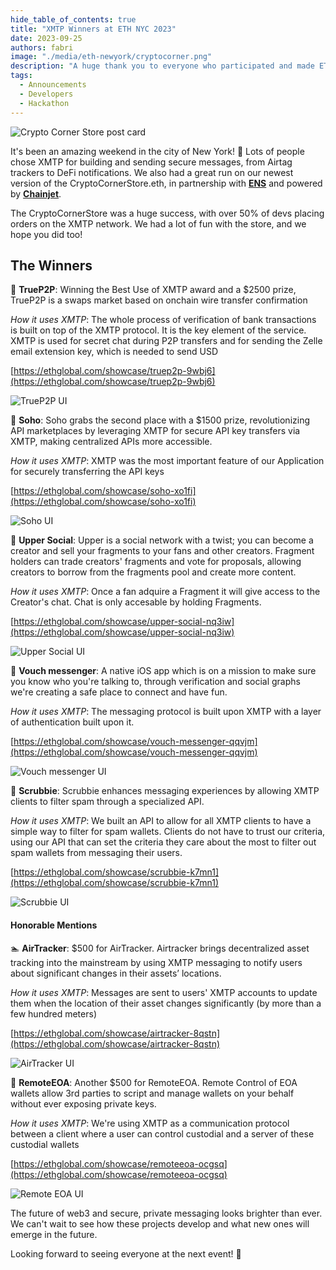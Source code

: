 ```yaml
---
hide_table_of_contents: true
title: "XMTP Winners at ETH NYC 2023"
date: 2023-09-25
authors: fabri
image: "./media/eth-newyork/cryptocorner.png"
description: "A huge thank you to everyone who participated and made ETH New York such an exciting event! The projects we saw being built with XMTP were truly inspiring. They brought forth the many use cases that XMTP’s protocol unlocks: from improving DAO governance with group chats to facilitating freelance work through bounties and crypto payments in chat."
tags:
  - Announcements
  - Developers
  - Hackathon
---
```



![Crypto Corner Store post card](./media/eth-newyork/cryptocorner.png)

It's been an amazing weekend in the city of New York! 🗽 Lots of people chose XMTP for building and sending secure messages, from Airtag trackers to DeFi notifications. We also had a great run on our newest version of the CryptoCornerStore.eth, in partnership with [**ENS**](https://ens.domains) and powered by [**Chainjet**](https://chainjet.io).

<!--truncate-->

<div className="jaja">
  <TwitterTweetEmbed tweetId={"1705298317150658768"} />
</div>

The CryptoCornerStore was a huge success, with over 50% of devs placing orders on the XMTP network. We had a lot of fun with the store, and we hope you did too!

## The Winners

🥇 **TrueP2P**: Winning the Best Use of XMTP award and a $2500 prize, TrueP2P is a swaps market based on onchain wire transfer confirmation

_How it uses XMTP_: The whole process of verification of bank transactions is built on top of the XMTP protocol. It is the key element of the service. XMTP is used for secret chat during P2P transfers and for sending the Zelle email extension key, which is needed to send USD

[https://ethglobal.com/showcase/truep2p-9wbj6](https://ethglobal.com/showcase/truep2p-9wbj6)

![TrueP2P UI](./media/eth-newyork/truep2p.png)

🥈 **Soho**: Soho grabs the second place with a $1500 prize, revolutionizing API marketplaces by leveraging XMTP for secure API key transfers via XMTP, making centralized APIs more accessible.

_How it uses XMTP_: XMTP was the most important feature of our Application for securely transferring the API keys

[https://ethglobal.com/showcase/soho-xo1fi](https://ethglobal.com/showcase/soho-xo1fi)

![Soho UI](./media/eth-newyork/soho.png)

🥈 **Upper Social**: Upper is a social network with a twist; you can become a creator and sell your fragments to your fans and other creators. Fragment holders can trade creators' fragments and vote for proposals, allowing creators to borrow from the fragments pool and create more content.

_How it uses XMTP_: Once a fan adquire a Fragment it will give access to the Creator's chat. Chat is only accesable by holding Fragments.

[https://ethglobal.com/showcase/upper-social-nq3iw](https://ethglobal.com/showcase/upper-social-nq3iw)

![Upper Social UI](./media/eth-newyork/uppersocial.png)

📲 **Vouch messenger**: A native iOS app which is on a mission to make sure you know who you're talking to, through verification and social graphs we're creating a safe place to connect and have fun.

_How it uses XMTP_: The messaging protocol is built upon XMTP with a layer of authentication built upon it.

[https://ethglobal.com/showcase/vouch-messenger-qqvjm](https://ethglobal.com/showcase/vouch-messenger-qqvjm)

![Vouch messenger UI](./media/eth-newyork/vouchers.png)

🤖 **Scrubbie**: Scrubbie enhances messaging experiences by allowing XMTP clients to filter spam through a specialized API.

_How it uses XMTP_: We built an API to allow for all XMTP clients to have a simple way to filter for spam wallets. Clients do not have to trust our criteria, using our API that can set the criteria they care about the most to filter out spam wallets from messaging their users.

[https://ethglobal.com/showcase/scrubbie-k7mn1](https://ethglobal.com/showcase/scrubbie-k7mn1)

![Scrubbie UI](./media/eth-newyork/scrubbie.png)

#### Honorable Mentions

🏊 **AirTracker**: $500 for AirTracker. Airtracker brings decentralized asset tracking into the mainstream by using XMTP messaging to notify users about significant changes in their assets’ locations.

_How it uses XMTP_: Messages are sent to users' XMTP accounts to update them when the location of their asset changes significantly (by more than a few hundred meters)

[https://ethglobal.com/showcase/airtracker-8qstn](https://ethglobal.com/showcase/airtracker-8qstn)

![AirTracker UI](./media/eth-newyork/airtracker.png)

🦿 **RemoteEOA**: Another $500 for RemoteEOA. Remote Control of EOA wallets allow 3rd parties to script and manage wallets on your behalf without ever exposing private keys.

_How it uses XMTP_: We're using XMTP as a communication protocol between a client where a user can control custodial and a server of these custodial wallets

[https://ethglobal.com/showcase/remoteeoa-ocgsq](https://ethglobal.com/showcase/remoteeoa-ocgsq)

![Remote EOA UI](./media/eth-newyork/remoteeoa.png)

The future of web3 and secure, private messaging looks brighter than ever. We can't wait to see how these projects develop and what new ones will emerge in the future.

Looking forward to seeing everyone at the next event! 🚀
